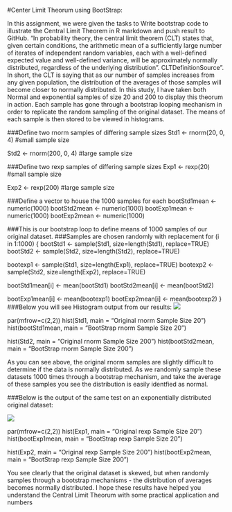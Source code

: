 
#Center Limit Theorum using BootStrap:

In this assignment, we were given the tasks to Write bootstrap code to illustrate the Central Limit Theorem in R
markdown and push result to GitHub.
"In probability theory, the central limit theorem (CLT) states that, given certain conditions, the arithmetic mean of a sufficiently large number of iterates of independent random variables, each with a well-defined expected value and well-defined variance, will be approximately normally distributed, regardless of the underlying distribution". CLTDefinitionSource".
In short, the CLT is saying that as our number of samples increases from any given population, the distribution of the averages of those samples will become closer to normally distributed. 
In this study, I have taken both Normal and exponential samples of size 20 and 200 to display this theorum in action. Each sample has gone through a bootstrap looping mechanism in order to replicate the random sampling of the original dataset. The means of each sample is then stored to be viewed in histograms. 


###Define two rnorm samples of differing sample sizes
Std1 <- rnorm(20, 0, 4)  #small sample size

Std2 <- rnorm(200, 0, 4) #large sample size

###Define two rexp samples of differing sample sizes
Exp1 <- rexp(20)  #small sample size

Exp2 <- rexp(200) #large sample size

###Define a vector to house the 1000 samples for each
bootStd1mean <- numeric(1000)
bootStd2mean <- numeric(1000)
bootExp1mean <- numeric(1000)
bootExp2mean <- numeric(1000)

###This is our bootstrap loop to define means of 1000 samples of our original dataset.
###Samples are chosen randomly with replacement
for (i in 1:1000) {
bootStd1 <- sample(Std1, size=length(Std1), replace=TRUE)
bootStd2 <- sample(Std2, size=length(Std2), replace=TRUE)

bootexp1 <- sample(Std1, size=length(Exp1), replace=TRUE)
bootexp2 <- sample(Std2, size=length(Exp2), replace=TRUE)

bootStd1mean[i] <- mean(bootStd1)
bootStd2mean[i] <- mean(bootStd2)

bootExp1mean[i] <- mean(bootexp1)
bootExp2mean[i] <- mean(bootexp2)
}
###Below you will see Histogram output from our results:
![](Picture/rnorm.png)

par(mfrow=c(2,2))
hist(Std1, main = "Original rnorm Sample Size 20")
hist(bootStd1mean, main = "BootStrap rnorm Sample Size 20")

hist(Std2, main = "Original rnorm Sample Size 200")
hist(bootStd2mean, main = "BootStrap rnorm Sample Size 200")

As you can see above, the original rnorm samples are slightly difficult to determine if the data is normally distributed. As we randomly sample these datasets 1000 times through a bootstrap mechanism, and take the average of these samples you see the distribution is easily identfied as normal.


###Below is the output of the same test on an exponentially distributed original dataset:

![](Picture/rexp.png)

par(mfrow=c(2,2))
hist(Exp1, main = "Original rexp Sample Size 20")
hist(bootExp1mean, main = "BootStrap rexp Sample Size 20")

hist(Exp2, main = "Original rexp Sample Size 200")
hist(bootExp2mean, main = "BootStrap rexp Sample Size 200")

You see clearly that the original dataset is skewed, but when randomly samples through a bootstrap mechanisms - the distribution of averages becomes normally distributed.
I hope these results have helped you understand the Central Limit Theorum with some practical application and numbers



